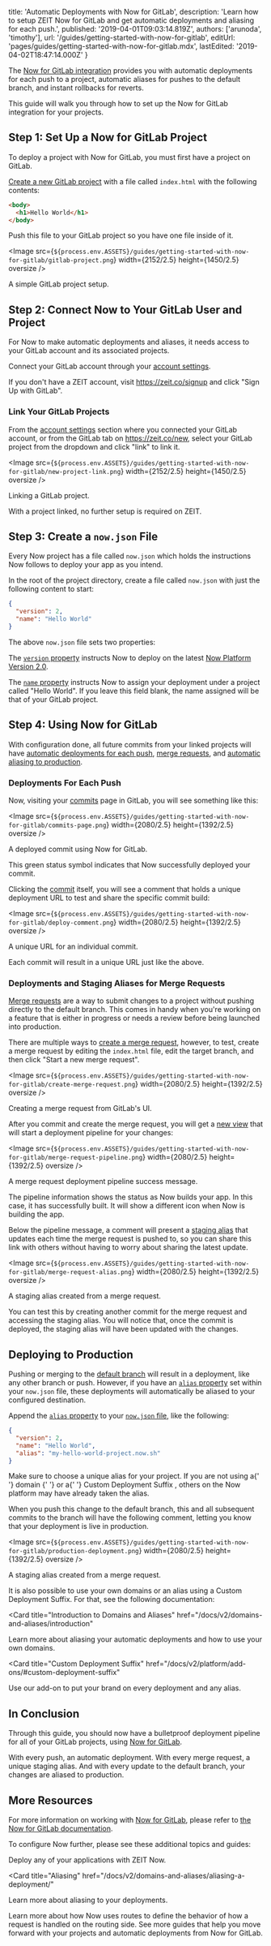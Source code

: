 
  title: 'Automatic Deployments with Now for GitLab',
  description:
    'Learn how to setup ZEIT Now for GitLab and get automatic deployments and aliasing for each push.',
  published: '2019-04-01T09:03:14.819Z',
  authors: ['arunoda', 'timothy'],
  url: '/guides/getting-started-with-now-for-gitlab',
  editUrl: 'pages/guides/getting-started-with-now-for-gitlab.mdx',
  lastEdited: '2019-04-02T18:47:14.000Z'
}

The [Now for GitLab integration](/docs/v2/integrations/now-for-gitlab) provides you with automatic deployments for each push to a project, automatic aliases for pushes to the default branch, and instant rollbacks for reverts.

This guide will walk you through how to set up the Now for GitLab integration for your projects.

## Step 1: Set Up a Now for GitLab Project

To deploy a project with Now for GitLab, you must first have a project on GitLab.

[Create a new GitLab project](https://docs.gitlab.com/ee/gitlab-basics/create-project.html) with a file called `index.html` with the following contents:

```html
<body>
  <h1>Hello World</h1>
</body>
```

Push this file to your GitLab project so you have one file inside of it.

<Image
  src={`${process.env.ASSETS}/guides/getting-started-with-now-for-gitlab/gitlab-project.png`}
  width={2152/2.5}
  height={1450/2.5}
  oversize
/>
<Caption style={{marginTop: '-64px'}}>A simple GitLab project setup.</Caption>

## Step 2: Connect Now to Your GitLab User and Project

For Now to make automatic deployments and aliases, it needs access to your GitLab account and its associated projects.

Connect your GitLab account through your [account settings](/account).

If you don't have a ZEIT account, visit <https://zeit.co/signup> and click "Sign Up with GitLab".

### Link Your GitLab Projects

From the [account settings](/account) section where you connected your GitLab account, or from the GitLab tab on <https://zeit.co/new>, select your GitLab project from the dropdown and click "link" to link it.

<Image
  src={`${process.env.ASSETS}/guides/getting-started-with-now-for-gitlab/new-project-link.png`}
  width={2152/2.5}
  height={1450/2.5}
  oversize
/>
<Caption style={{marginTop: '-64px'}}>Linking a GitLab project.</Caption>

With a project linked, no further setup is required on ZEIT.

## Step 3: Create a `now.json` File

Every Now project has a file called `now.json` which holds the instructions Now follows to deploy your app as you intend.

In the root of the project directory, create a file called `now.json` with just the following content to start:

```json
{
  "version": 2,
  "name": "Hello World"
}
```

The above `now.json` file sets two properties:

The [`version` property](/docs/v2/deployments/configuration#version) instructs Now to deploy on the latest [Now Platform Version 2.0](/docs/v2/platform/overview#versioning).

The [`name` property](/docs/v2/deployments/configuration#name) instructs Now to assign your deployment under a project called "Hello World". If you leave this field blank, the name assigned will be that of your GitLab project.

## Step 4: Using Now for GitLab

With configuration done, all future commits from your linked projects will have [automatic deployments for each push](#deployments-for-each-push), [merge requests](#deployments-and-staging-aliases-for-merge-requests), and [automatic aliasing to production](#deploying-to-production).

### Deployments For Each Push

Now, visiting your [commits](https://gitlab.com/now-examples/hello-world/commits/master) page in GitLab, you will see something like this:

<Image
  src={`${process.env.ASSETS}/guides/getting-started-with-now-for-gitlab/commits-page.png`}
  width={2080/2.5}
  height={1392/2.5}
  oversize
/>
<Caption style={{marginTop: '-40px'}}>A deployed commit using Now for GitLab.</Caption>

This green status symbol indicates that Now successfully deployed your commit.

Clicking the [commit](https://gitlab.com/now-examples/hello-world/commit/9fade7c749778b69a71ac52151a4d2cd94e7e92a) itself, you will see a comment that holds a unique deployment URL to test and share the specific commit build:

<Image
  src={`${process.env.ASSETS}/guides/getting-started-with-now-for-gitlab/deploy-comment.png`}
  width={2080/2.5}
  height={1392/2.5}
  oversize
/>
<Caption style={{marginTop: '-40px'}}>A unique URL for an individual commit.</Caption>

Each commit will result in a unique URL just like the above.

### Deployments and Staging Aliases for Merge Requests

[Merge requests](https://docs.gitlab.com/ee/user/project/merge_requests/) are a way to submit changes to a project without pushing directly to the default branch. This comes in handy when you're working on a feature that is either in progress or needs a review before being launched into production.

There are multiple ways to [create a merge request](https://docs.gitlab.com/ee/gitlab-basics/add-merge-request.html), however, to test, create a merge request by editing the `index.html` file, edit the target branch, and then click "Start a new merge request".

<Image
  src={`${process.env.ASSETS}/guides/getting-started-with-now-for-gitlab/create-merge-request.png`}
  width={2080/2.5}
  height={1392/2.5}
  oversize
/>
<Caption style={{marginTop: '-40px'}}>Creating a merge request from GitLab's UI.</Caption>

After you commit and create the merge request, you will get a [new view](https://gitlab.com/now-examples/hello-world/merge_requests/1) that will start a deployment pipeline for your changes:

<Image
  src={`${process.env.ASSETS}/guides/getting-started-with-now-for-gitlab/merge-request-pipeline.png`}
  width={2080/2.5}
  height={1392/2.5}
  oversize
/>
<Caption style={{marginTop: '-40px'}}>A merge request deployment pipeline success message.</Caption>

The pipeline information shows the status as Now builds your app. In this case, it has successfully built. It will show a different icon when Now is building the app.

Below the pipeline message, a comment will present a [staging alias](https://zeit.co/docs/v2/domains-and-aliases/aliasing-a-deployment/#git-staging-aliases) that updates each time the merge request is pushed to, so you can share this link with others without having to worry about sharing the latest update.

<Image
  src={`${process.env.ASSETS}/guides/getting-started-with-now-for-gitlab/merge-request-alias.png`}
  width={2080/2.5}
  height={1392/2.5}
  oversize
/>
<Caption style={{marginTop: '-40px'}}>A staging alias created from a merge request.</Caption>

You can test this by creating another commit for the merge request and accessing the staging alias. You will notice that, once the commit is deployed, the staging alias will have been updated with the changes.

## Deploying to Production

Pushing or merging to the [default branch](https://docs.gitlab.com/ee/user/project/repository/branches/#default-branch) will result in a deployment, like any other branch or push. However, if you have an [`alias` property](/docs/v2/deployments/configuration#alias) set within your `now.json` file, these deployments will automatically be aliased to your configured destination.

Append the [`alias` property](/docs/v2/deployments/configuration#alias) to your [`now.json` file](/docs/v2/deployments/configuration), like the following:

```json
{
  "version": 2,
  "name": "Hello World",
  "alias": "my-hello-world-project.now.sh"
}
```

<Note>
  Make sure to choose a unique alias for your project. If you are not using a{' '}
  <GenericLink href="/docs/v2/domains-and-aliases/introduction">
    domain
  </GenericLink>{' '}
  or a{' '}
  <GenericLink href="/docs/v2/platform/add-ons/#custom-deployment-suffix">
    Custom Deployment Suffix
  </GenericLink>
  , others on the Now platform may have already taken the alias.
</Note>

When you push this change to the default branch, this and all subsequent commits to the branch will have the following comment, letting you know that your deployment is live in production.

<Image
  src={`${process.env.ASSETS}/guides/getting-started-with-now-for-gitlab/production-deployment.png`}
  width={2080/2.5}
  height={1392/2.5}
  oversize
/>
<Caption style={{marginTop: '-40px'}}>A staging alias created from a merge request.</Caption>

It is also possible to use your own domains or an alias using a Custom Deployment Suffix. For that, see the following documentation:

<Card
  title="Introduction to Domains and Aliases"
  href="/docs/v2/domains-and-aliases/introduction"
>
  Learn more about aliasing your automatic deployments and how to use your own
  domains.
</Card>

<Card
  title="Custom Deployment Suffix"
  href="/docs/v2/platform/add-ons/#custom-deployment-suffix"
>
  Use our add-on to put your brand on every deployment and any alias.
</Card>

## In Conclusion

Through this guide, you should now have a bulletproof deployment pipeline for all of your GitLab projects, using [Now for GitLab](/docs/v2/integrations/now-for-gitlab).

With every push, an automatic deployment. With every merge request, a unique staging alias. And with every update to the default branch, your changes are aliased to production.

## More Resources

For more information on working with [Now for GitLab](/gitlab), please refer to [the Now for GitLab documentation](/docs/v2/integrations/now-for-gitlab).

To configure Now further, please see these additional topics and guides:

<Card title="Deploying Basics" href="/docs/v2/deployments/basics">
  Deploy any of your applications with ZEIT Now.
</Card>

<Card
  title="Aliasing"
  href="/docs/v2/domains-and-aliases/aliasing-a-deployment/"
>
  Learn more about aliasing to your deployments.
</Card>

<Card title="Routes" href="/docs/v2/deployments/routes">
  Learn more about how Now uses routes to define the behavior of how a request
  is handled on the routing side.
</Card>

<Card title="More Guides" href="/guides">
  See more guides that help you move forward with your projects and automatic
  deployments from Now for GitLab.
</Card>

